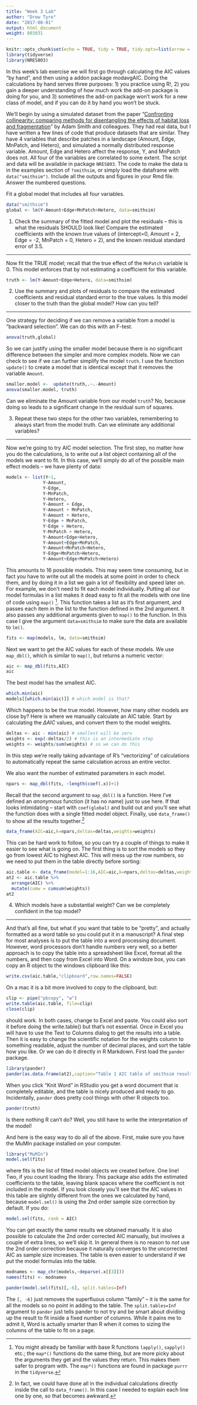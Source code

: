 ```yaml
---
title: "Week 3 Lab"
author: "Drew Tyre"
date: "2017-08-01"
output: html_document
weight: 803031
---
```


```r
knitr::opts_chunk$set(echo = TRUE, tidy = TRUE, tidy.opts=list(arrow = TRUE, width.cutoff=60), eval = FALSE)
library(tidyverse)
library(NRES803)
```

In this week’s lab exercise we will first go through calculating the AIC values "by hand", and then using a addon package modavgAIC. Doing the calculations by hand serves three purposes: 1) you practice using R!, 2) you gain a deeper understanding of how much work the add-on package is doing for you, and 3) sometimes the add-on package won’t work for a new class of model, and if you can do it by hand you won’t be stuck.

We’ll begin by using a simulated dataset from the paper "[Confronting collinearity: comparing methods for disentangling the effects of habitat loss and fragmentation](http://rdcu.be/vG1r)" by Adam Smith and colleagues. They had real data, but I have written a few lines of code that produce datasets that are similar. They have 4 variables that describe patches in a landscape (Amount, Edge, MnPatch, and Hetero), and simulated a normally distributed response variable. Amount, Edge and Hetero affect the response, Y, and MnPatch does not. All four of the variables are correlated to some extent. The script and data will be available in package `NRES803`. The code to make the data is in the examples section of `?smithsim`, or simply load the dataframe with `data("smithsim")`.  Include all the outputs and figures in your Rmd file. Answer the numbered questions. 

Fit a global model that includes all four variables. 
```r
data("smithsim")
global <- lm(Y~Amount+Edge+MnPatch+Hetero, data=smithsim)
```

(@) Check the summary of the fitted model and plot the residuals – this is what the residuals SHOULD look like! Compare the estimated coefficients with the known true values of (intercept=0, Amount = 2, Edge = -2, MnPatch = 0, Hetero = 2), and the known residual standard error of 3.5.

------

Now fit the TRUE model; recall that the true effect of the `MnPatch` variable is 0. This model enforces that by not estimating a coefficient for this variable. 

```r
truth <- lm(Y~Amount+Edge+Hetero, data=smithsim)

```

(@) Use the summary and plots of residuals to compare the estimated coefficients and residual standard error to the true values. Is this model closer to the truth than the global model? How can you tell?

-----

One strategy for deciding if we can remove a variable from a model is "backward selection". We can do this with an F-test.

```r
anova(truth,global)
```

So we can justify using the smaller model because there is no significant difference between the simpler and more complex models. Now we can check to see if we can further simplify the model `truth`. I use the function `update()` to create a model that is identical except that it removes the variable `Amount`.

```r
smaller.model <-  update(truth,.~.-Amount)
anova(smaller.model, truth)
```

Can we eliminate the Amount variable from our model `truth`? No, because doing so leads to a significant change in the residual sum of squares. 

(@) Repeat these two steps for the other two variables, remembering to always start from the model truth. Can we eliminate any additional variables?

------

Now we’re going to try AIC model selection. The first step, no matter how you do the calculations, is to write out a list object containing all of the models we want to fit. In this case, we’ll simply do all of the possible main effect models – we have plenty of data:

```r
models <- list(Y~1,
              Y~Amount,
              Y~Edge,
              Y~MnPatch,
              Y~Hetero,
              Y~Amount + Edge,
              Y~Amount + MnPatch,
              Y~Amount + Hetero,
              Y~Edge + MnPatch,
              Y~Edge + Hetero,
              Y~MnPatch + Hetero,
              Y~Amount+Edge+Hetero,
              Y~Amount+Edge+MnPatch,
              Y~Amount+MnPatch+Hetero,
              Y~Edge+MnPatch+Hetero,
              Y~Amount+Edge+MnPatch+Hetero)
```

This amounts to 16 possible models. This may seem time consuming, but in fact you have to write out all the models at some point in order to check them, and by doing it in a list we gain a lot of flexibility and speed later on. For example, we don’t need to fit each model individually.
Putting all our model formulas in a list makes it dead easy to fit all the models with one line of code using `map()` [^mapvslapply]. This function takes a list as it's first argument, and passes each item in the list to the function defined in the 2nd argument. It also passes any additional arguments given to `map()` to the function. In this case I give the argument `data=smithsim` to make sure the data are available to `lm()`.

[^mapvslapply]: You might already be familiar with base R functions `lapply()`, `sapply()` etc.; the `map*()` functions do the same thing, but are more picky about the arguments they get and the values they return. This makes them safer to program with. The `map*()` functions are found in package `purrr` in the `tidyverse`.

```r
fits <- map(models, lm, data=smithsim)

```
Next we want to get the AIC values for each of these models. We use `map_dbl()`, which is similar to `map()`, but returns a numeric vector:

```r
aic <- map_dbl(fits,AIC)
aic
```

The best model has the smallest AIC. 

```r
which.min(aic)
models[[which.min(aic)]] # which model is that?
```

Which happens to be the true model. However, how many other models are close by? Here is where we manually calculate an AIC table. Start by calculating the $\Delta AIC$ values, and convert them to the model weights.

```r
deltas <- aic - min(aic) # smallest will be zero
weights <- exp(-deltas/2) # this is an intermediate step
weights <- weights/sum(weights) # so we can do this
```

In this step we’re really taking advantage of R’s “vectorizing” of calculations to automatically repeat the same calculation across an entire vector.

We also want the number of estimated parameters in each model.
```r
npars <- map_dbl(fits, ~length(coef(.x))+1)
```

Recall that the second argument to `map_dbl()` is a function. Here I've defined an *anonymous* function (it has no name) just to use here. If that looks intimidating – start with `coef(global)` and build out and you’ll see what the function does with a single fitted model object. Finally, use `data_frame()` to show all the results together.[^usedataframe]

[^usedataframe]: In fact, we could have done all in the individual calculations directly inside the call to `data_frame()`. In this case I needed to explain each line one by one, so that becomes awkward.

```r
data_frame(AIC=aic,k=npars,deltas=deltas,weights=weights)
```

This can be hard work to follow, so you can try a couple of things to make it easier to see what is going on. The first thing is to sort the models so they go from lowest AIC to highest AIC. This will mess up the row numbers, so we need to put them in the table directly before sorting:

```r
aic.table <- data_frame(model=1:16,AIC=aic,k=npars,deltas=deltas,weights=weights)
at2 <- aic.table %>%
  arrange(AIC) %>%
  mutate(cumw = cumsum(weights))
at2
```

(@) Which models have a substantial weight? Can we be completely confident in the top model?

-----

And that's all fine, but what if you want that table to be "pretty", and actually formatted as a word table so you could put it in a manuscript? A final step for most analyses is to put the table into a word processing document. However, word processors don’t handle numbers very well, so a better approach is to copy the table into a spreadsheet like Excel, format all the numbers, and then copy from Excel into Word. On a windoze box, you can copy an R object to the windows clipboard like this:
```r
write.csv(aic.table,"clipboard",row.names=FALSE)
```

On a mac it is a bit more involved to copy to the clipboard, but:
```r
clip <- pipe("pbcopy", "w")
write.table(aic.table, file=clip)
close(clip) 
```

should work. In both cases, change to Excel and paste. You could also sort it before doing the write.table() but that’s not essential. Once in Excel you will have to use the Text to Columns dialog to get the results into a table. Then it is easy to change the scientific notation for the weights column to something readable, adjust the number of decimal places, and sort the table how you like.
Or we can do it directly in R Markdown. First load the `pander` package.
```r
library(pander)
pander(as.data.frame(at2),caption="Table 1 AIC table of smithsim results.")
```

When you click "Knit Word" in RStudio you get a word document that is completely editable, and the table is nicely produced and ready to go. 
Incidentally, `pander` does pretty cool things with other R objects too. 

```r
pander(truth)
```

Is there nothing R can't do? Well, you still have to write the interpretation of the model! 

And here is the easy way to do all of the above.
First, make sure you have the MuMIn package installed on your computer.
```r
library("MuMIn")
model.sel(fits)
```
where fits is the list of fitted model objects we created before. One line! Two, if you count loading the library. This package also adds the estimated coefficients to the table, leaving 
blank spaces where the coefficient is not included in the model. 
If you look closely you’ll see that the AIC values in this table are slightly different from the ones we calculated by hand, because `model.sel()` is using the 2nd order sample size correction by default. If you do:
```r
model.sel(fits, rank = AIC)
```

You can get exactly the same results we obtained manually. It is also possible to calculate the 2nd order corrected AIC manually, but involves a couple of extra lines, so we’ll skip it. In general there is no reason to *not* use the 2nd order correction because it naturally converges to the uncorrected AIC as sample size increases. 
The table is even easier to understand if we put the model formulas into the table.
```r
modnames <- map_chr(models,~deparse(.x[[3]]))
names(fits) <- modnames

pander(model.sel(fits)[,-6], split.tables=Inf)
```

The `[, -6]` just removes the superfluous column "family" -- it is the same for all the models
so no point in adding to the table. The `split.tables=Inf` argument to `pander` just tells pander to not try and be smart about dividing up the result to fit inside a fixed number of columns. While it pains me to admit it, Word is actually smarter than R when it comes to sizing the columns of the table to fit on a page. 